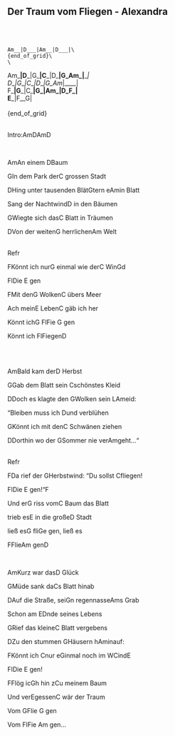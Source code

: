 ## Der Traum vom Fliegen - Alexandra
\
\
```{}
Am__|D___|Am__|D___|\
{end_of_grid}\
\
```
Am___|D___|G___|C___|D___|G_Am_|____|\
D___|G___|C___|D___|G_Am_|____|\
F___|G___|C___|__G_|Am___|D_F_|\
E___|F__G|\
\
{end_of_grid}\
\
<p class='song show-chords'>Intro:<span class='chord'>Am</span><span class='chord'>D</span><span class='chord'>Am</span><span class='chord'>D</span></p>
\
<p class='song show-chords'><span class='chord'>Am</span>An einem <span class='chord'>D</span>Baum</p>
<p class='song show-chords'><span class='chord'>G</span>In dem Park der<span class='chord'>C</span> grossen Stadt</p>
<p class='song show-chords'><span class='chord'>D</span>Hing unter tausenden Blät<span class='chord'>G</span>tern e<span class='chord'>Am</span>in Blatt</p>
<p class='song show-chords'>Sang der Nachtwind<span class='chord'>D</span> in den Bäumen</p>
<p class='song show-chords'><span class='chord'>G</span>Wiegte sich das<span class='chord'>C</span> Blatt in Träumen</p>
<p class='song show-chords'><span class='chord'>D</span>Von der weiten<span class='chord'>G</span> herrlichen<span class='chord'>Am</span> Welt</p>
\
Refr\
<p class='song show-chords'><span class='chord'>F</span>Könnt ich nur<span class='chord'>G</span> einmal wie der<span class='chord'>C</span> Win<span class='chord'>G</span>d</p>
<p class='song show-chords'>Fl<span class='chord'>D</span>ie  <span class='chord'>E</span> gen</p>
<p class='song show-chords'><span class='chord'>F</span>Mit den<span class='chord'>G</span> Wolken<span class='chord'>C</span> übers Meer</p>
<p class='song show-chords'>Ach mein<span class='chord'>E</span> Leben<span class='chord'>C</span> gäb ich her</p>
<p class='song show-chords'>Könnt ich<span class='chord'>G</span> Fl<span class='chord'>F</span>ie <span class='chord'>G</span>  gen</p>
<p class='song show-chords'>Könnt ich Fl<span class='chord'>F</span>iegen<span class='chord'>D</span></p>
\
\
<p class='song show-chords'><span class='chord'>Am</span>Bald kam der<span class='chord'>D</span> Herbst</p>
<p class='song show-chords'><span class='chord'>G</span>Gab dem Blatt sein <span class='chord'>C</span>schönstes Kleid</p>
<p class='song show-chords'><span class='chord'>D</span>Doch es klagte den <span class='chord'>G</span>Wolken sein L<span class='chord'>Am</span>eid:</p>
<p class='song show-chords'>"Bleiben muss ich <span class='chord'>D</span>und verblühen</p>
<p class='song show-chords'><span class='chord'>G</span>Könnt ich mit den<span class='chord'>C</span> Schwänen ziehen</p>
<p class='song show-chords'><span class='chord'>D</span>Dorthin wo der <span class='chord'>G</span>Sommer nie ver<span class='chord'>Am</span>geht..."</p>
\
Refr\
<p class='song show-chords'><span class='chord'>F</span>Da rief der <span class='chord'>G</span>Herbstwind: "Du sollst <span class='chord'>C</span>fliegen! </p>
<p class='song show-chords'>Fl<span class='chord'>D</span>ie  <span class='chord'>E</span> gen!"<span class='chord'>F</span></p>
<p class='song show-chords'>Und er<span class='chord'>G</span> riss vom<span class='chord'>C</span> Baum das Blatt</p>
<p class='song show-chords'>trieb es<span class='chord'>E</span> in die große<span class='chord'>D</span> Stadt</p>
<p class='song show-chords'>ließ es<span class='chord'>G</span> fli<span class='chord'>G</span>e gen, ließ es</p>
<p class='song show-chords'>F<span class='chord'>F</span>lie<span class='chord'>Am</span> gen<span class='chord'>D</span></p>
 \
<p class='song show-chords'><span class='chord'>Am</span>Kurz war das<span class='chord'>D</span> Glück</p>
<p class='song show-chords'><span class='chord'>G</span>Müde sank da<span class='chord'>C</span>s Blatt hinab</p>
<p class='song show-chords'><span class='chord'>D</span>Auf die Straße, sei<span class='chord'>G</span>n regennasse<span class='chord'>Am</span>s Grab</p>
<p class='song show-chords'>Schon am E<span class='chord'>D</span>nde seines Lebens</p>
<p class='song show-chords'><span class='chord'>G</span>Rief das kleine<span class='chord'>C</span> Blatt vergebens</p>
<p class='song show-chords'><span class='chord'>D</span>Zu den stummen <span class='chord'>G</span>Häusern h<span class='chord'>Am</span>inauf:</p>
<p class='song show-chords'><span class='chord'>F</span>Könnt ich <span class='chord'>C</span>nur e<span class='chord'>G</span>inmal noch im W<span class='chord'>C</span>ind<span class='chord'>E</span></p>
<p class='song show-chords'>Fl<span class='chord'>D</span>ie   <span class='chord'>E</span> gen!</p>
<p class='song show-chords'><span class='chord'>F</span>Flög ic<span class='chord'>G</span>h hin z<span class='chord'>C</span>u meinem Baum</p>
<p class='song show-chords'>Und ver<span class='chord'>E</span>gessen<span class='chord'>C</span> wär der Traum</p>
<p class='song show-chords'>Vom <span class='chord'>G</span>Flie <span class='chord'>G</span> gen</p>
<p class='song show-chords'>Vom Fl<span class='chord'>F</span>ie <span class='chord'>Am</span> gen...</p>
\
